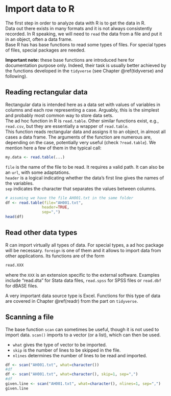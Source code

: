 # Import data to R {#import}



The first step in order to analyze data with R is to get the data in R.  
Data out there exists in many formats and it is not always consistently recorded. In R speaking, we will need to `read` the data from a file and put it in an object, often a data frame.  
Base R has has base functions to read some types of files. For special types of files, special packages are needed.

**Important note:** these base functions are introduced here for documentation purpose only. Indeed, their task is usually better achieved by the functions developed in the `tidyverse` (see Chapter \@ref(tidyverse) and following).

## Reading rectangular data

Rectangular data is intended here as a data set with values of variables in columns and each row representing a case. Arguably, this is the simplest and probably most common way to store data sets.  
The ad hoc function in R is `read.table`. Other similar functions exist, e.g., `read.csv`, but they are essentially a wrapper of `read.table`.   
This function reads rectangular data and assigns it to an object, in almost all cases a data frame. The arguments of the function are numerous are, depending on the case, potentially very useful (check `?read.table`).  We mention here a few of them in the typical call:

```r
my.data <- read.table(...)
``` 

`file` is the name of the file to be read. It requires a valid path. It can also be an `url`, with some adaptations.  
`header` is a logical indicating whether the data's first line gives the names of the variables.  
`sep` indicates the character that separates the values between columns.

```r
# assuming we have the file AH001.txt in the same folder
df <- read.table(file="AH001.txt",
				header=TRUE,
				sep=",")
head(df)
```


## Read other data types

R can import virtually all types of data. For special types, a ad hoc package will be necessary. `foreign` is one of them and it allows to import data from other applications. Its functions are of the form

```r
read.XXX
```
 where the `XXX` is an extension specific to the external software. Examples include "read.dta" for Stata data files, `read.spss` for SPSS files or `read.dbf` for dBASE files.   

A very important data source type is Excel. Functions for this type of data are covered in Chapter \@ref(readr) from the part on `tidyverse`.


## Scanning a file

The base function `scan` can sometimes be useful, though it is not used to import data. `scan()` imports to a vector (or a list), which can then be used.   

- `what` gives the type of vector to be imported.  
- `skip` is the number of lines to be skipped in the file.  
- `nlines` determines the number of lines to be read and imported.

```r
df <- scan("AH001.txt", what=character())
#df
df <- scan("AH001.txt", what=character(), skip=1, sep=",")
#df
given.line <- scan("AH001.txt", what=character(), nlines=1, sep=",")
given.line
```





